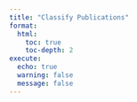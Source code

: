 ```yaml
---
title: "Classify Publications"
format:
  html:
    toc: true
    toc-depth: 2
execute:
  echo: true
  warning: false
  message: false
---
```


